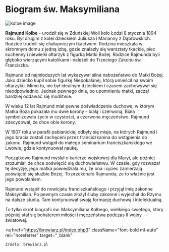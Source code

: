 # Biogram św. Maksymiliana

<img src="/images/articles/kolbe.webp" alt="kolbe image" draggable={false}/>

**Rajmund Kolbe** - urodził się w Zduńskiej Woli koło Łodzi 8 stycznia 1894 roku. Był drugim z kolei dzieckiem
Juliusza i Marianny z Dąbrowskich. Rodzice trudnili się chałupniczym tkactwem. Rodzina mieszkała w skromnym domu z
jedną izbą, gdzie znalazły się warsztaty tkackie, piec kuchenny i niewielki ołtarzyk z figurką Matki Bożej. Rodzice
Rajmunda byli głęboko wierzącymi katolikami i należeli do Trzeciego Zakonu św. Franciszka.

Rajmund od najmłodszych lat wykazywał silne nabożeństwo do Matki Bożej. Jako dziecko kupił sobie figurkę
Niepokalanej, którą umieścił na swoim ołtarzyku. Mimo to, nie był idealnym dzieckiem i czasem zachowywał się
nieodpowiednio. Jednak pewnego dnia, po upomnieniu matki, zaczął bardziej oddawać się modlitwie.

W wieku 12 lat Rajmund miał pewne doświadczenie duchowe, w którym Matka Boża pokazała mu dwie korony - białą i
czerwoną. Biała symbolizowała życie w czystości, a czerwona męczeństwo. Rajmund zdecydował, że chce obie korony.

W 1907 roku w parafii pabianickiej odbyły się misje, na których Rajmund i jego bracia zostali zachęceni przez
franciszkanina do wstąpienia do zakonu. Rajmund wstąpił do małego seminarium franciszkańskiego we Lwowie, gdzie
kontynuował naukę.

Początkowo Rajmund myślał o karierze wojskowej dla Maryi, ale później zrozumiał, że chce poświęcić się
duchowieństwu. W czasie, gdy rozważał tę decyzję, jego matka powiedziała mu, że ona i ojciec zamierzają poświęcić
się służbie Bożej. To przekonało Rajmunda, że to właśnie jest jego powołaniem.

Rajmund wstąpił do nowicjatu franciszkańskiego i przyjął imię zakonne Maksymilian. Po pewnym czasie złożył śluby
zakonne i wyjechał do Rzymu na dalsze studia. Tam kontynuował swoją formację duchową i intelektualną.

To tylko skrót biografii św. Maksymiliana Kolbego, wielkiego świętego, który później stał się bohaterem miłości i
męczeństwa podczas II wojny światowej.

<a
    href="https://brewiarz.pl/index.php3"
    className="font-bold ml-auto"
    rel="noreferrer"
    target="_blank"
>
    Źródło: brewiarz.pl
</a>
